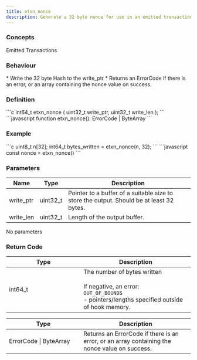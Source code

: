 ```yaml
---
title: etxn_nonce
description: Generate a 32 byte nonce for use in an emitted transaction
---
```


### Concepts

<LinkButton href="/docs/hooks/concepts/emitted-transactions">Emitted Transactions</LinkButton>

### Behaviour

<Tabs>
<TabItem label="C">
* Write the 32 byte Hash to the write_ptr
</TabItem>

<TabItem label="JavaScript">
* Returns an ErrorCode if there is an error, or an array containing the nonce value on success.
</TabItem>
</Tabs>



### Definition

<Tabs>
<TabItem label="C">
```c
int64_t etxn_nonce (
    uint32_t write_ptr,
    uint32_t write_len
);
```


</TabItem>

<TabItem label="JavaScript">
```javascript
function etxn_nonce(): ErrorCode | ByteArray
```
</TabItem>
</Tabs>



### Example

<Tabs>
<TabItem label="C">
```c
uint8_t n[32];
int64_t bytes_written = 
    etxn_nonce(n, 32);
```


</TabItem>

<TabItem label="JavaScript">
```javascript
const nonce = etxn_nonce()
```
</TabItem>
</Tabs>



### Parameters

<Tabs>
<TabItem label="C">


| Name       | Type      | Description                                                                              |
| ---------- | --------- | ---------------------------------------------------------------------------------------- |
| write_ptr | uint32_t | Pointer to a buffer of a suitable size to store the output. Should be at least 32 bytes. |
| write_len | uint32_t | Length of the output buffer.                                                             |
</TabItem>

<TabItem label="JavaScript">
No parameters
</TabItem>
</Tabs>



### Return Code

<Tabs>
<TabItem label="C">
<table><thead><tr><th width="187">Type</th><th>Description</th></tr></thead><tbody><tr><td>int64_t</td><td>The number of bytes written<br /><br />If negative, an error:<br /><code>OUT_OF_BOUNDS</code><br />- pointers/lengths specified outside of hook memory.</td></tr></tbody></table>
</TabItem>

<TabItem label="JavaScript">
<table><thead><tr><th width="187">Type</th><th>Description</th></tr></thead><tbody><tr><td>ErrorCode | ByteArray</td><td>Returns an ErrorCode if there is an error, or an array containing the nonce value on success.</td></tr></tbody></table>
</TabItem>
</Tabs>


